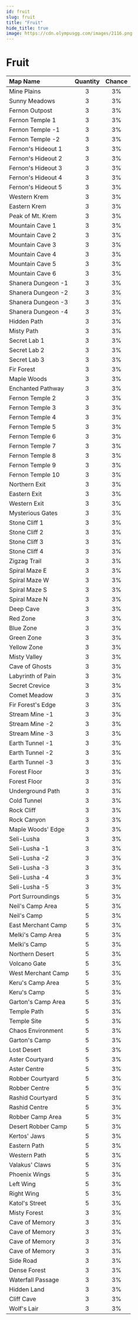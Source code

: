 ```yaml
---
id: fruit
slug: fruit
title: "Fruit"
hide_title: true
image: https://cdn.olympusgg.com/images/2116.png
---
```



# <ItemIcon iconId="2116" height="32"/> Fruit
|Map Name|Quantity|Chance|
|:--|:-:|:-:|
|Mine Plains|3|3%|
|Sunny Meadows|3|3%|
|Fernon Outpost|3|3%|
|Fernon Temple 1|3|3%|
|Fernon Temple -1|3|3%|
|Fernon Temple -2|3|3%|
|Fernon's Hideout 1|3|3%|
|Fernon's Hideout 2|3|3%|
|Fernon's Hideout 3|3|3%|
|Fernon's Hideout 4|3|3%|
|Fernon's Hideout 5|3|3%|
|Western Krem|3|3%|
|Eastern Krem|3|3%|
|Peak of Mt. Krem|3|3%|
|Mountain Cave 1|3|3%|
|Mountain Cave 2|3|3%|
|Mountain Cave 3|3|3%|
|Mountain Cave 4|3|3%|
|Mountain Cave 5|3|3%|
|Mountain Cave 6|3|3%|
|Shanera Dungeon -1|3|3%|
|Shanera Dungeon -2|3|3%|
|Shanera Dungeon -3|3|3%|
|Shanera Dungeon -4|3|3%|
|Hidden Path|3|3%|
|Misty Path|3|3%|
|Secret Lab 1|3|3%|
|Secret Lab 2|3|3%|
|Secret Lab 3|3|3%|
|Fir Forest|3|3%|
|Maple Woods|3|3%|
|Enchanted Pathway|3|3%|
|Fernon Temple 2|3|3%|
|Fernon Temple 3|3|3%|
|Fernon Temple 4|3|3%|
|Fernon Temple 5|3|3%|
|Fernon Temple 6|3|3%|
|Fernon Temple 7|3|3%|
|Fernon Temple 8|3|3%|
|Fernon Temple 9|3|3%|
|Fernon Temple 10|3|3%|
|Northern Exit|3|3%|
|Eastern Exit|3|3%|
|Western Exit|3|3%|
|Mysterious Gates|3|3%|
|Stone Cliff 1|3|3%|
|Stone Cliff 2|3|3%|
|Stone Cliff 3|3|3%|
|Stone Cliff 4|3|3%|
|Zigzag Trail|3|3%|
|Spiral Maze E|3|3%|
|Spiral Maze W|3|3%|
|Spiral Maze S|3|3%|
|Spiral Maze N|3|3%|
|Deep Cave|3|3%|
|Red Zone|3|3%|
|Blue Zone|3|3%|
|Green Zone|3|3%|
|Yellow Zone|3|3%|
|Misty Valley|3|3%|
|Cave of Ghosts|3|3%|
|Labyrinth of Pain|3|3%|
|Secret Crevice|3|3%|
|Comet Meadow|3|3%|
|Fir Forest's Edge|3|3%|
|Stream Mine -1|3|3%|
|Stream Mine -2|3|3%|
|Stream Mine -3|3|3%|
|Earth Tunnel -1|3|3%|
|Earth Tunnel -2|3|3%|
|Earth Tunnel -3|3|3%|
|Forest Floor|3|3%|
|Forest Floor|3|3%|
|Underground Path|3|3%|
|Cold Tunnel|3|3%|
|Rock Cliff|3|3%|
|Rock Canyon|3|3%|
|Maple Woods' Edge|3|3%|
|Seli-Lusha|3|3%|
|Seli-Lusha -1|3|3%|
|Seli-Lusha -2|3|3%|
|Seli-Lusha -3|3|3%|
|Seli-Lusha -4|3|3%|
|Seli-Lusha -5|3|3%|
|Port Surroundings|5|3%|
|Neil's Camp Area|5|3%|
|Neil's Camp|5|3%|
|East Merchant Camp|5|3%|
|Melki's Camp Area|5|3%|
|Melki's Camp|5|3%|
|Northern Desert|5|3%|
|Volcano Gate|5|3%|
|West Merchant Camp|5|3%|
|Keru's Camp Area|5|3%|
|Keru's Camp|5|3%|
|Garton's Camp Area|5|3%|
|Temple Path|5|3%|
|Temple Site|5|3%|
|Chaos Environment|5|3%|
|Garton's Camp|5|3%|
|Lost Desert|5|3%|
|Aster Courtyard|5|3%|
|Aster Centre|5|3%|
|Robber Courtyard|5|3%|
|Robber Centre|5|3%|
|Rashid Courtyard|5|3%|
|Rashid Centre|5|3%|
|Robber Camp Area|5|3%|
|Desert Robber Camp|5|3%|
|Kertos' Jaws|5|3%|
|Eastern Path|5|3%|
|Western Path|5|3%|
|Valakus' Claws|5|3%|
|Phoenix Wings|5|3%|
|Left Wing|5|3%|
|Right Wing|5|3%|
|Katol's Street|5|3%|
|Misty Forest|3|3%|
|Cave of Memory|3|3%|
|Cave of Memory|3|3%|
|Cave of Memory|3|3%|
|Cave of Memory|3|3%|
|Side Road|3|3%|
|Dense Forest|3|3%|
|Waterfall Passage|3|3%|
|Hidden Land|3|3%|
|Cliff Cave|3|3%|
|Wolf's Lair|3|3%|

